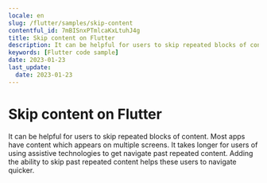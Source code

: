 ```yaml
---
locale: en
slug: /flutter/samples/skip-content
contentful_id: 7mBISnxPTmlcaKxLtuhJ4g
title: Skip content on Flutter
description: It can be helpful for users to skip repeated blocks of content.
keywords: [Flutter code sample]
date: 2023-01-23
last_update:
  date: 2023-01-23
---
```


# Skip content on Flutter

It can be helpful for users to skip repeated blocks of content. Most apps have content which appears on multiple screens. It takes longer for users of using assistive technologies to get navigate past repeated content. Adding the ability to skip past repeated content helps these users to navigate quicker.

<CodeSample id="screen-skip" locale="en" platform="flutter"/>
